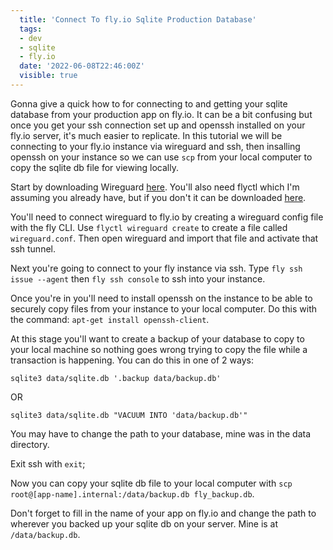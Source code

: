 ```yaml
---
  title: 'Connect To fly.io Sqlite Production Database'
  tags:
  - dev
  - sqlite
  - fly.io
  date: '2022-06-08T22:46:00Z'
  visible: true
---
```


Gonna give a quick how to for connecting to and getting your sqlite database
from your production app on fly.io. It can be a bit confusing but once you get
your ssh connection set up and openssh installed on your fly.io server, it's
much easier to replicate. In this tutorial we will be connecting to your fly.io
instance via wireguard and ssh, then insalling openssh on your instance so we
can use `scp` from your local computer to copy the sqlite db file for viewing
locally.

Start by downloading Wireguard [here](https://www.wireguard.com/install/).
You'll also need flyctl which I'm assuming you already have, but if you don't it
can be downloaded [here](https://fly.io/docs/flyctl/installing/).

You'll need to connect wireguard to fly.io by creating a wireguard config file
with the fly CLI. Use `flyctl wireguard create` to create a file called
`wireguard.conf`. Then open wireguard and import that file and activate that ssh
tunnel.

Next you're going to connect to your fly instance via ssh. Type
`fly ssh issue --agent` then `fly ssh console` to ssh into your instance.

Once you're in you'll need to install openssh on the instance to be able to
securely copy files from your instance to your local computer. Do this with the
command: `apt-get install openssh-client`.

At this stage you'll want to create a backup of your database to copy to your
local machine so nothing goes wrong trying to copy the file while a transaction
is happening. You can do this in one of 2 ways:

`sqlite3 data/sqlite.db '.backup data/backup.db'`

OR

`sqlite3 data/sqlite.db "VACUUM INTO 'data/backup.db'"`

You may have to change the path to your database, mine was in the data
directory.

Exit ssh with `exit`;

Now you can copy your sqlite db file to your local computer with
`scp root@[app-name].internal:/data/backup.db fly_backup.db`.

Don't forget to fill in the name of your app on fly.io and change the path to
wherever you backed up your sqlite db on your server. Mine is at
`/data/backup.db`.
